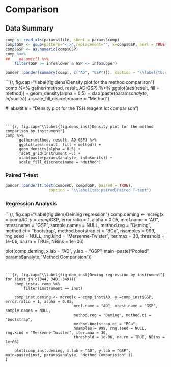 # Comparison # 

## Data Summary ##

```r
comp <- read_xls(params$file, sheet = params$comp)
comp$GSP <- gsub(pattern="<|>",replacement="", x=comp$GSP, perl = TRUE) ## remove <,>
comp$GSP <- as.numeric(comp$GSP)
comp %<>%
##    na.omit() %>%
    filter(GSP >= info$lower & GSP <= info$upper)

pander::pander(summary(comp[, c("AD", "GSP")]), caption = "\\label{tb:comp}Summary of Method Comparison Values")
```

```{r, fig.cap="\\label{fig:dens}Density plot for the method comparison"}
  comp %>%
      gather(method, result, AD:GSP) %>%
      ggplot(aes(result, fill = method)) +
      geom_density(alpha = 0.5) +
      xlab(paste(params$analyte, info$units)) +
      scale_fill_discrete(name = "Method")
   
  # labs(title = "Density plot for the TSH reagent lot comparison")
```


```{r, fig.cap="\\label{fig:dens_inst}Density plot for the method comparison by instrument"}
comp %>%
      gather(method, result, AD:GSP) %>%
      ggplot(aes(result, fill = method)) +
      geom_density(alpha = 0.5) +
      facet_grid(instrument ~.) +
      xlab(paste(params$analyte, info$units)) +
      scale_fill_discrete(name = "Method")

``` 

### Paired T-test ###

```r
pander::pander(t.test(comp$AD, comp$GSP, paired = TRUE),
                   caption = "\\label{tab:paired}Paired T-test")
```

\FloatBarrier

### Regression Analysis ###

```{r, fig.cap="\\label{fig:dem}Deming regression"}
comp.deming <- mcreg(x = comp$AD, y =comp$GSP, error.ratio = 1, alpha = 0.05,
                     mref.name = "AD", mtest.name = "GSP", sample.names = NULL,
                     method.reg = "Deming", method.ci = "bootstrap",
                     method.bootstrap.ci = "BCa",
                     nsamples = 999, rng.seed = NULL, rng.kind = "Mersenne-Twister", iter.max = 30,
                     threshold = 1e-06, na.rm = TRUE, NBins = 1e+06)

plot(comp.deming, x.lab = "AD", y.lab = "GSP", main=paste("Pooled", params$analyte,"Method Comparision"))
```


```{r, fig.cap="\\label{fig:dem_inst}Deming regression by instrument"}
for (inst in c(344, 348, 349)){
    comp_inst<- comp %>%
        filter(instrument == inst)

    comp_inst.deming <- mcreg(x = comp_inst$AD, y =comp_inst$GSP, error.ratio = 1, alpha = 0.05,
                              mref.name = "AD", mtest.name = "GSP", sample.names = NULL,
                              method.reg = "Deming", method.ci = "bootstrap",
                              method.bootstrap.ci = "BCa",
                              nsamples = 999, rng.seed = NULL, rng.kind = "Mersenne-Twister", iter.max = 30,
                              threshold = 1e-06, na.rm = TRUE, NBins = 1e+06)

    plot(comp_inst.deming, x.lab = "AD", y.lab = "GSP", main=paste(inst, params$analyte, "Method Comparision" ))
}
```

\FloatBarrier
